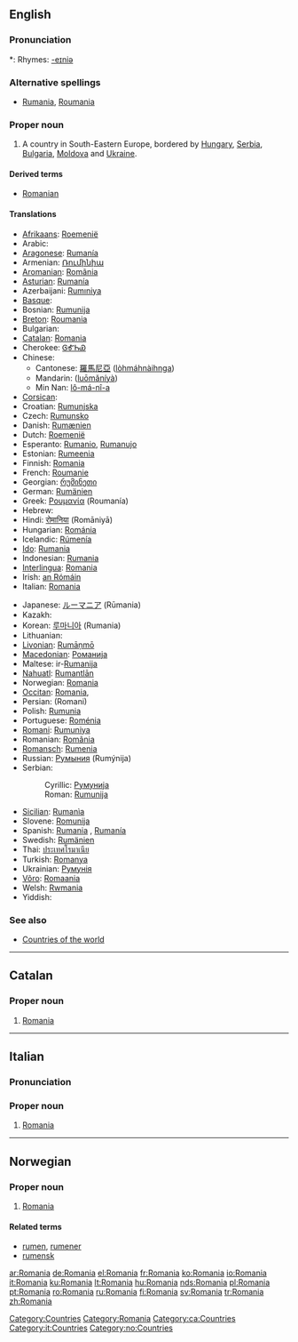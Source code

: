 {{see|România|Románia}}
==English==
{{wikipedia}}

===Pronunciation===
{{IPA|/ɹoʊ'meɪniə/}}
*: Rhymes: [[Rhymes:English:-eɪniə|-eɪniə]]

===Alternative spellings===
* [[Rumania]], [[Roumania]] {{italbrac|archaic}}

===Proper noun===
{{en-proper noun}}

# A country in South-Eastern Europe, bordered by [[Hungary]], [[Serbia]], [[Bulgaria]], [[Moldova]] and [[Ukraine]].

====Derived terms====
* [[Romanian]]

====Translations====
{{trans-top|South-Eastern European country}}
* [[Afrikaans]]: [[Roemenië]]
* Arabic: {{ARchar|[[رومانيا]]}} {{IPAchar|(rumániya)}} {{f}}
* [[Aragonese]]: [[Rumanía]]
* Armenian: [[Ռումինիա]]
* [[Aromanian]]: [[Romãnia]]
* [[Asturian]]: [[Rumanía]]
* Azerbaijani: [[Rumıniya]]
* [[Basque]]: {{t|eu|Errumania}}
* Bosnian: [[Rumunija]] {{f}}
* [[Breton]]: [[Roumania]]
* Bulgarian: {{t|bg|Румъния|g=f}}
* [[Catalan]]: [[#Catalan|Romania]] {{f}}
* Cherokee: [[ᎶᎹᏂᏯ]]
* Chinese:
** Cantonese: [[羅馬尼亞]] ([[lòhmáhnàihnga]])
** Mandarin: {{zh-ts|[[羅馬尼亞]]|[[罗马尼亚]]}} ([[luōmǎníyà]])
** Min Nan: [[lô-má-nî-a]]
* [[Corsican]]: {{t|co|Rumenia}}
* Croatian: [[Rumunjska]] {{f}}
* Czech: [[Rumunsko]] {{n}}
* Danish: [[Rumænien]]
* Dutch: [[Roemenië]]
* Esperanto: [[Rumanio]], [[Rumanujo]]
* Estonian: [[Rumeenia]]
* Finnish: [[#Finnish|Romania]]
* French: [[Roumanie]] {{f}}
* Georgian: [[რუმინეთი]]
* German: [[Rumänien]] {{n}}
* Greek: [[Ρουμανία]] {{f}} (Roumanía)
* Hebrew: {{Hebr|[[רומניה]]}}
* Hindi: [[रोमानिया]] (Romāniyā)
* Hungarian: [[Románia]]
* Icelandic: [[Rúmenía]] {{f}}
* [[Ido]]: [[Rumania]]
* Indonesian: [[Rumania]]
* [[Interlingua]]: [[#Interlingua|Romania]]
* Irish: [[an Rómáin]] {{f}}
* Italian: [[#Italian|Romania]] {{f}}
{{trans-mid}}
* Japanese: [[ルーマニア]] (Rūmania)
* Kazakh: {{t|kk|Румыния}}
* Korean: [[루마니아]] (Rumania)
* Lithuanian: {{t|lt|Rumunija}}
* [[Livonian]]: [[Rumāņmō]]
* [[Macedonian]]: [[Романија]]
* Maltese: ir-[[Rumanija]]
* [[Nahuatl]]: [[Rumantlān]]
* Norwegian: [[#Norwegian|Romania]]
* [[Occitan]]: [[#Occitan|Romania]], {{t|oc|Roumagnu}}
* Persian: {{FAchar|[[رومانی]]}} (Romani)
* Polish: [[Rumunia]]
* Portuguese: [[Roménia]] {{f}}
* [[Romani]]: [[Rumuniya]]
* Romanian: [[România]] {{f}}
* [[Romansch]]: [[Rumenia]]
* Russian: [[Румыния]] (Rumýnija) {{f}}
* Serbian:
*: Cyrillic: [[Румунија]] {{f}}
*: Roman: [[Rumunija#Serbian|Rumunija]] {{f}}
* [[Sicilian]]: [[Rumanìa]] {{f}}
* Slovene: [[Romunija]] {{f}}
* Spanish: [[Rumania]] {{f}}, [[Rumanía]] {{f}}
* Swedish: [[Rumänien]]
* Thai: [[ประเทศโรมาเนีย]]
* Turkish: [[Romanya]]
* Ukrainian: [[Румунія]]
* [[Võro]]: [[Romaania]]
* Welsh: [[Rwmania]] {{f}}
* Yiddish: {{Hebr|[[ראמעניע]]}}
{{trans-bottom}}

===See also===
* [[Appendix:Countries of the world|Countries of the world]]

[[Category:Countries]]
[[Category:Romania]]

----

==Catalan==
{{wikipedia|lang=ca}}

===Proper noun===
{{infl|ca|proper noun|gender=f}}

# [[Romania#English|Romania]]

[[Category:ca:Countries]]

----

==Italian==
{{wikipedia|lang=it}}

===Pronunciation===
{{IPA|/romaˈnia/|lang=it}}

===Proper noun===
{{infl|it|proper noun|gender=f}}

# [[Romania#English|Romania]]

[[Category:it:Countries]]

----

==Norwegian==
{{wikipedia|lang=no}}

===Proper noun===
{{infl|no|proper noun}}

# [[#English|Romania]]

====Related terms====
* [[rumen]], [[rumener]]
* [[rumensk]]

[[Category:no:Countries]]

[[ar:Romania]]
[[de:Romania]]
[[el:Romania]]
[[fr:Romania]]
[[ko:Romania]]
[[io:Romania]]
[[it:Romania]]
[[ku:Romania]]
[[lt:Romania]]
[[hu:Romania]]
[[nds:Romania]]
[[pl:Romania]]
[[pt:Romania]]
[[ro:Romania]]
[[ru:Romania]]
[[fi:Romania]]
[[sv:Romania]]
[[tr:Romania]]
[[zh:Romania]]